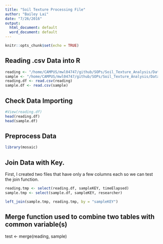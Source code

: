 ```yaml
---
title: "Soil Texture Processing File"
author: "Bailey Lai"
date: "7/26/2016"
output:
  html_document: default
  word_document: default
---
```


```r
knitr::opts_chunk$set(echo = TRUE)
```

## Reading .csv Data into R
```r
reading <- "/home/CAMPUS/mwl04747/github/SOPs/Soil_Texture_Analysis/Data/reading.csv"
sample <- "/home/CAMPUS/mwl04747/github/SOPs/Soil_Texture_Analysis/Data/sample.csv"
reading.df <- read.csv(reading)
sample.df <- read.csv(sample)
```

## Check Data Importing
```r
#View(reading.df)
head(reading.df)
head(sample.df)
```

## Preprocess Data
```r
library(mosaic)


```
## Join Data with Key.

First, I created two files that have only a few columns each so we can test the join function.

```r
reading.tmp <- select(reading.df, sampleKEY, timeElapsed)
sample.tmp <- select(sample.df, sampleKEY, researcher)

left_join(sample.tmp, reading.tmp, by = "sampleKEY")
```


## Merge function used to combine two tables with common variable(s)
test <- merge(reading, sample)
